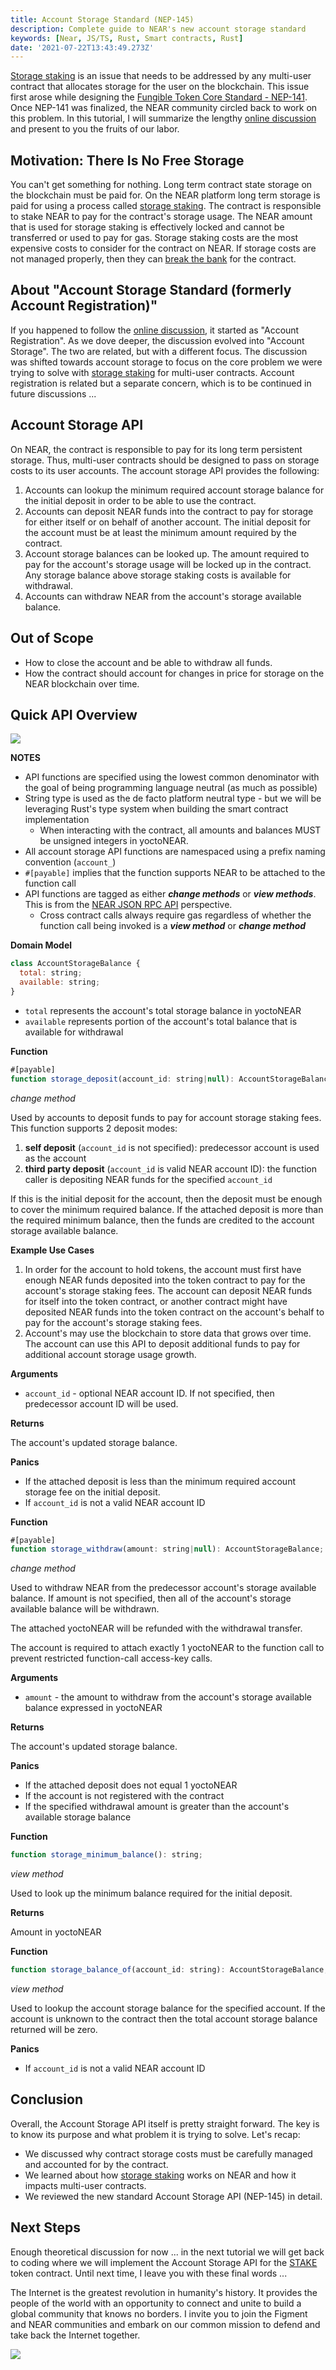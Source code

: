 ```yaml
---
title: Account Storage Standard (NEP-145)
description: Complete guide to NEAR's new account storage standard
keywords: [Near, JS/TS, Rust, Smart contracts, Rust]
date: '2021-07-22T13:43:49.273Z'
---
```


[Storage staking](https://docs.near.org/docs/concepts/storage-staking) is an issue that needs to be addressed by any multi-user contract that allocates storage for the user on the blockchain. This issue first arose while designing the [Fungible Token Core Standard - NEP-141](https://learn.figment.io/tutorials/2-fungible-token#what-does-account-registration-have-to-do-with-fungible-tokens). Once NEP-141 was finalized, the NEAR community circled back to work on this problem. In this tutorial, I will summarize the lengthy [online discussion](https://github.com/near/NEPs/discussions/145) and present to you the fruits of our labor.

## Motivation: There Is No Free Storage

You can't get something for nothing. Long term contract state storage on the blockchain must be paid for. On the NEAR platform long term storage is paid for using a process called [storage staking](https://docs.near.org/docs/concepts/storage-staking). The contract is responsible to stake NEAR to pay for the contract's storage usage. The NEAR amount that is used for storage staking is effectively locked and cannot be transferred or used to pay for gas. Storage staking costs are the most expensive costs to consider for the contract on NEAR. If storage costs are not managed properly, then they can [break the bank](https://docs.near.org/docs/concepts/storage-staking#the-million-cheap-data-additions-attack) for the contract.

## About "Account Storage Standard (formerly Account Registration)"

If you happened to follow the [online discussion](https://github.com/near/NEPs/discussions/145), it started as "Account Registration". As we dove deeper, the discussion evolved into "Account Storage". The two are related, but with a different focus. The discussion was shifted towards account storage to focus on the core problem we were trying to solve with [storage staking](https://docs.near.org/docs/concepts/storage-staking) for multi-user contracts. Account registration is related but a separate concern, which is to be continued in future discussions ...

## Account Storage API

On NEAR, the contract is responsible to pay for its long term persistent storage. Thus, multi-user contracts should be designed to pass on storage costs to its user accounts. The account storage API provides the following:

1.  Accounts can lookup the minimum required account storage balance for the initial deposit in order to be able to use the contract.
2.  Accounts can deposit NEAR funds into the contract to pay for storage for either itself or on behalf of another account. The initial deposit for the account must be at least the minimum amount required by the contract.
3.  Account storage balances can be looked up. The amount required to pay for the account's storage usage will be locked up in the contract. Any storage balance above storage staking costs is available for withdrawal.
4.  Accounts can withdraw NEAR from the account's storage available balance.

## Out of Scope

- How to close the account and be able to withdraw all funds.
- How the contract should account for changes in price for storage on the NEAR blockchain over time.

## Quick API Overview

![](./assets/near-stake-account-storage-nep-145-image-1.png)

**NOTES**

- API functions are specified using the lowest common denominator with the goal of being programming language neutral (as much as possible)
- String type is used as the de facto platform neutral type - but we will be leveraging Rust's type system when building the smart contract implementation
  - When interacting with the contract, all amounts and balances MUST be unsigned integers in yoctoNEAR.
- All account storage API functions are namespaced using a prefix naming convention (`account_`)
- `#[payable]` implies that the function supports NEAR to be attached to the function call
- API functions are tagged as either **_change methods_** or **_view methods_**. This is from the [NEAR JSON RPC API](https://docs.near.org/docs/roles/developer/contracts/api) perspective.
  - Cross contract calls always require gas regardless of whether the function call being invoked is a **_view method_** or **_change method_**

**Domain Model**

```javascript
class AccountStorageBalance {
  total: string;
  available: string;
}
```

- `total` represents the account's total storage balance in yoctoNEAR
- `available` represents portion of the account's total balance that is available for withdrawal

**Function**

```javascript
#[payable]
function storage_deposit(account_id: string|null): AccountStorageBalance;
```

_change method_

Used by accounts to deposit funds to pay for account storage staking fees. This function supports 2 deposit modes:

1.  **self deposit** (`account_id` is not specified): predecessor account is used as the account
2.  **third party deposit** (`account_id` is valid NEAR account ID): the function caller is depositing NEAR funds for the specified `account_id`

If this is the initial deposit for the account, then the deposit must be enough to cover the minimum required balance. If the attached deposit is more than the required minimum balance, then the funds are credited to the account storage available balance.

**Example Use Cases**

1.  In order for the account to hold tokens, the account must first have enough NEAR funds deposited into the token contract to pay for the account's storage staking fees. The account can deposit NEAR funds for itself into the token contract, or another contract might have deposited NEAR funds into the token contract on the account's behalf to pay for the account's storage staking fees.
2.  Account's may use the blockchain to store data that grows over time. The account can use this API to deposit additional funds to pay for additional account storage usage growth.

**Arguments**

- `account_id` - optional NEAR account ID. If not specified, then predecessor account ID will be used.

**Returns**

The account's updated storage balance.

**Panics**

- If the attached deposit is less than the minimum required account storage fee on the initial deposit.
- If `account_id` is not a valid NEAR account ID

**Function**

```javascript
#[payable]
function storage_withdraw(amount: string|null): AccountStorageBalance;
```

_change method_

Used to withdraw NEAR from the predecessor account's storage available balance. If amount is not specified, then all of the account's storage available balance will be withdrawn.

The attached yoctoNEAR will be refunded with the withdrawal transfer.

The account is required to attach exactly 1 yoctoNEAR to the function call to prevent restricted function-call access-key calls.

**Arguments**

- `amount` - the amount to withdraw from the account's storage available balance expressed in yoctoNEAR

**Returns**

The account's updated storage balance.

**Panics**

- If the attached deposit does not equal 1 yoctoNEAR
- If the account is not registered with the contract
- If the specified withdrawal amount is greater than the account's available storage balance

**Function**

```javascript
function storage_minimum_balance(): string;
```

_view method_

Used to look up the minimum balance required for the initial deposit.

**Returns**

Amount in yoctoNEAR

**Function**

```javascript
function storage_balance_of(account_id: string): AccountStorageBalance;
```

_view method_

Used to lookup the account storage balance for the specified account. If the account is unknown to the contract then the total account storage balance returned will be zero.

**Panics**

- If `account_id` is not a valid NEAR account ID

## Conclusion

Overall, the Account Storage API itself is pretty straight forward. The key is to know its purpose and what problem it is trying to solve. Let's recap:

- We discussed why contract storage costs must be carefully managed and accounted for by the contract.
- We learned about how [storage staking](https://docs.near.org/docs/concepts/storage-staking) works on NEAR and how it impacts multi-user contracts.
- We reviewed the new standard Account Storage API (NEP-145) in detail.

## Next Steps

Enough theoretical discussion for now ... in the next tutorial we will get back to coding where we will implement the Account Storage API for the [STAKE](https://github.com/oysterpack/oysterpack-near-stake-token) token contract. Until next time, I leave you with these final words ...

The Internet is the greatest revolution in humanity's history. It provides the people of the world with an opportunity to connect and unite to build a global community that knows no borders. I invite you to join the Figment and NEAR communities and embark on our common mission to defend and take back the Internet together.

![](./assets/near-stake-account-storage-nep-145-image-2.png)
